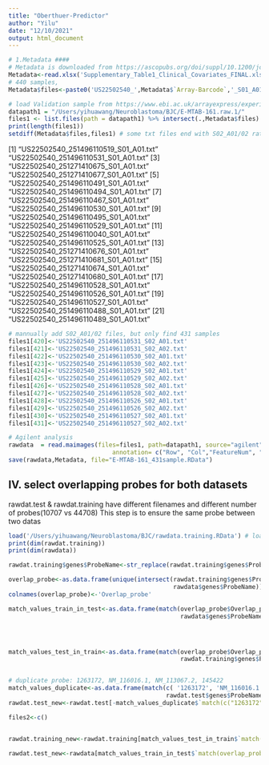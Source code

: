 ```yaml
---
title: "Oberthuer-Predictor"
author: "Yilu"
date: "12/10/2021"
output: html_document
---
```


```r
# 1.Metadata ####
# Metadata is downloaded from https://ascopubs.org/doi/suppl/10.1200/jco.2009.27.3367/suppl_file/Supplementary_Table1_Clinical_Covariates_FINAL.xls
Metadata<-read.xlsx('Supplementary_Table1_Clinical_Covariates_FINAL.xlsx',sheet = 1)
# 440 samples, 
Metadata$files<-paste0('US22502540_',Metadata$`Array-Barcode`,'_S01_A01.txt')
```

```r
# load Validation sample from https://www.ebi.ac.uk/arrayexpress/experiments/E-MTAB-161/files/raw/
datapath1 = "/Users/yihuawang/Neuroblastoma/BJC/E-MTAB-161.raw.1/"
files1 <- list.files(path = datapath1) %>% intersect(.,Metadata$files)
print(length(files1)) 
setdiff(Metadata$files,files1) # some txt files end with S02_A01/02 rather than S01_A01
```

 [1] "US22502540_251496110519_S01_A01.txt" "US22502540_251496110531_S01_A01.txt"
 [3] "US22502540_251271410675_S01_A01.txt" "US22502540_251271410677_S01_A01.txt"
 [5] "US22502540_251496110491_S01_A01.txt" "US22502540_251496110494_S01_A01.txt"
 [7] "US22502540_251496110467_S01_A01.txt" "US22502540_251496110530_S01_A01.txt"
 [9] "US22502540_251496110495_S01_A01.txt" "US22502540_251496110529_S01_A01.txt"
[11] "US22502540_251496110040_S01_A01.txt" "US22502540_251496110525_S01_A01.txt"
[13] "US22502540_251271410676_S01_A01.txt" "US22502540_251271410681_S01_A01.txt"
[15] "US22502540_251271410674_S01_A01.txt" "US22502540_251271410680_S01_A01.txt"
[17] "US22502540_251496110528_S01_A01.txt" "US22502540_251496110526_S01_A01.txt"
[19] "US22502540_251496110527_S01_A01.txt" "US22502540_251496110488_S01_A01.txt"
[21] "US22502540_251496110489_S01_A01.txt"

```r
# mannually add S02_A01/02 files, but only find 431 samples  
files1[420]<-'US22502540_251496110531_S02_A01.txt'
files1[421]<-'US22502540_251496110531_S02_A02.txt'
files1[422]<-'US22502540_251496110530_S02_A01.txt'
files1[423]<-'US22502540_251496110530_S02_A02.txt'
files1[424]<-'US22502540_251496110529_S02_A01.txt'
files1[425]<-'US22502540_251496110529_S02_A02.txt'
files1[426]<-'US22502540_251496110528_S02_A01.txt'
files1[427]<-'US22502540_251496110528_S02_A02.txt'
files1[428]<-'US22502540_251496110526_S02_A01.txt'
files1[429]<-'US22502540_251496110526_S02_A02.txt'
files1[430]<-'US22502540_251496110527_S02_A01.txt'
files1[431]<-'US22502540_251496110527_S02_A02.txt'
```

```r
# Agilent analysis
rawdata  = read.maimages(files=files1, path=datapath1, source="agilent",green.only=TRUE,
                             annotation= c("Row", "Col","FeatureNum", "ProbeUID", "ControlType","ProbeName", "GeneName", "SystematicName"), verbose=FALSE)
save(rawdata,Metadata, file="E-MTAB-161_431sample.RData") 
```

## IV. select overlapping probes for both datasets
rawdat.test & rawdat.training have different filenames and different number of probes(10707 vs 44708)
This step is to ensure the same probe between two datas 
```r
load('/Users/yihuawang/Neuroblastoma/BJC/rawdata.training.RData') # load your training data
print(dim(rawdat.training))
print(dim(rawdata))

```

```r

rawdat.training$genes$ProbeName<-str_replace(rawdat.training$genes$ProbeName,"UKv4_", "") # make 

overlap_probe<-as.data.frame(unique(intersect(rawdat.training$genes$ProbeName,
                                              rawdata$genes$ProbeName)))
colnames(overlap_probe)<-'Overlap_probe'

match_values_train_in_test<-as.data.frame(match(overlap_probe$Overlap_probe,
                                                rawdata$genes$ProbeName)) # the indexes of train values in rawdat.test




match_values_test_in_train<-as.data.frame(match(overlap_probe$Overlap_probe,
                                                rawdat.training$genes$ProbeName))


# duplicate probe: 1263172, NM_116016.1, NM_113067.2, 145422
match_values_duplicate<-as.data.frame(match(c( '1263172', 'NM_116016.1', 'NM_113067.2', '145422'),
                                            rawdat.test$genes$ProbeName))
rawdat.test_new<-rawdat.test[-match_values_duplicate$`match(c("1263172", "NM_116016.1", "NM_113067.2", "145422"), rawdat.test$genes$ProbeName)`,]

files2<-c()


rawdat.training_new<-rawdat.training[match_values_test_in_train$`match(overlap_probe$Overlap_probe, rawdat.training$genes$ProbeName)`,]

rawdat.test_new<-rawdata[match_values_train_in_test$`match(overlap_probe$Overlap_probe, rawdata$genes$ProbeName)`,]


```

